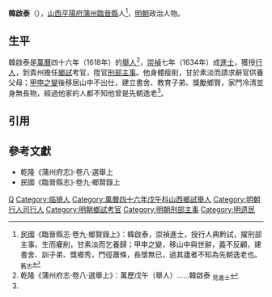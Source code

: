 '''韓啟泰'''（{{bd|16世紀||17世紀}}），[[山西等處承宣布政使司|山西]][[平陽府|平陽府]][[蒲州|蒲州]][[臨晉縣|臨晉縣]]人<ref name=djs>民國《臨晉縣志·卷九·鄉賢錄上》：韓啟泰，崇禎進士，授行人典黔試，擢刑部主事。生而癯削，甘素淡而乞養歸；甲申之變，移山中與世辭，義不反顧，建書舍、訓子弟、獎鄉秀，門徑蕭條，長懷無已，過其廬者不知為先朝逸老也。 <sub>舊志</sub></ref>，[[明朝|明朝]]政治人物。

==生平==
韓啟泰是[[萬曆|萬曆]]四十六年（1618年）的[[舉人|舉人]]<ref>乾隆《蒲州府志·卷八·選舉上》：萬歷戊午（舉人）……韓啟泰 <sub>見進士</sub></ref>，[[崇禎|崇禎]]七年（1634年）成[[進士|進士]]，獲授[[行人_(官職)|行人]]，到貴州擔任[[鄉試|鄉試]]考官，陞官[[刑部|刑部]][[主事|主事]]。他身體瘦削，甘於素淡而請求辭官供養父母；[[甲申之變|甲申之變]]後移居山中不出仕，建立書舍、教育子弟、獎勵鄉賢，家門冷清並身無長物，經過他家的人都不知他曾是先朝逸老<ref name=djs/>。

==引用==
{{reflist}}

==參考文獻==
*乾隆《蒲州府志》·卷八·選舉上
*民國《臨晉縣志》·卷九·鄉賢錄上

{{崇禎七年甲戌科殿試金榜}}

[[Category:韩姓|Q]]
[[Category:临猗人|Category:临猗人]]
[[Category:萬曆四十六年戊午科山西鄉試舉人|Category:萬曆四十六年戊午科山西鄉試舉人]]
[[Category:明朝行人司行人|Category:明朝行人司行人]]
[[Category:明朝鄉試考官|Category:明朝鄉試考官]]
[[Category:明朝刑部主事|Category:明朝刑部主事]]
[[Category:明遗民|Category:明遗民]]